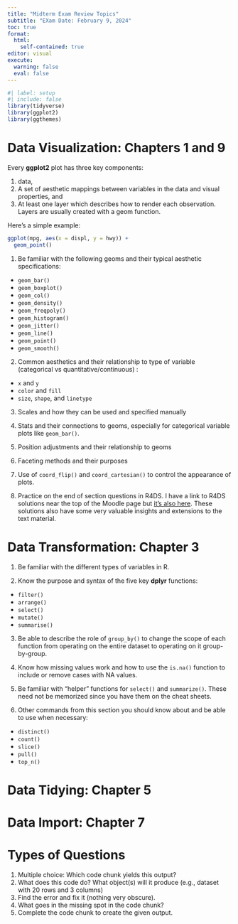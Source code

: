 ```yaml
---
title: "Midterm Exam Review Topics"
subtitle: "EXam Date: February 9, 2024"
toc: true
format:
  html:
    self-contained: true
editor: visual
execute:
  warning: false
  eval: false
---
```


```r
#| label: setup
#| include: false
library(tidyverse)
library(ggplot2)
library(ggthemes)
```



# Data Visualization: Chapters 1 and 9

Every **ggplot2** plot has three key components:

1. data,
2. A set of aesthetic mappings between variables in the data and visual properties, and
3. At least one layer which describes how to render each observation. Layers are usually created with a geom function.

Here’s a simple example:

```r
ggplot(mpg, aes(x = displ, y = hwy)) + 
  geom_point()
```

1. Be familiar with the following geoms and their typical aesthetic specifications:  

  * `geom_bar()`  
  * `geom_boxplot()`  
  * `geom_col()`  
  * `geom_density()`  
  * `geom_freqpoly()`  
  * `geom_histogram()`  
  * `geom_jitter()`  
  * `geom_line()`
  * `geom_point()`  
  * `geom_smooth()`  

2. Common aesthetics and their relationship to type of variable (categorical vs quantitative/continuous) :  

  * `x` and `y`  
  * `color` and `fill`  
  * `size`, `shape`, and `linetype`  

  
3. Scales and how they can be used and specified manually  

4. Stats and their connections to geoms, especially for categorical variable plots like `geom_bar()`.  

5. Position adjustments and their relationship to geoms  

6. Faceting methods and their purposes  

7. Use of `coord_flip()` and `coord_cartesian()` to control the appearance of plots.  

8. Practice on the end of section questions in R4DS.  I have a link to R4DS solutions near the top of the Moodle page but [it's also here](https://jrnold.github.io/r4ds-exercise-solutions/). These solutions also have some very valuable insights and extensions to the text material.  



# Data Transformation: Chapter 3

1. Be familiar with the different types of variables in R.  

2. Know the purpose and syntax of the five key **dplyr** functions:  
  * `filter()`  
  * `arrange()`  
  * `select()`  
  * `mutate()`  
  * `summarise()`  
  
3. Be able to describe the role of `group_by()` to change the scope of each function from operating on the entire dataset to operating on it group-by-group.  

4. Know how missing values work and how to use the `is.na()` function to include or remove cases with NA values.  

5. Be familiar with "helper" functions for `select()` and `summarize()`. These need not be memorized since you have them on the cheat sheets.  

6. Other commands from this section you should know about and be able to use when necessary:  

  * `distinct()`  
  * `count()`  
  * `slice()`  
  * `pull()`  
  * `top_n()`  
  
  
# Data Tidying: Chapter 5

# Data Import: Chapter 7

  
# Types of Questions  

1. Multiple choice: Which code chunk yields this output?  
2. What does this code do? What object(s) will it produce (e.g., dataset with 20 rows and 3 columns)
3. Find the error and fix it (nothing very obscure).  
4. What goes in the missing spot in the code chunk?  
5. Complete the code chunk to create the given output.  

